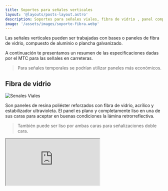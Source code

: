 ```yaml
---
title: Soportes para señales verticales 
layout: '@layouts/posts-layout.astro'
description: Soportes para señales viales, fibra de vidrio , panel compuesto de aluminio o plancha galvanizada.  
image: '/assets/images/soporte-fibra.webp'
---
```


Las señales verticales pueden ser trabajadas con bases o paneles de fibra de vidrio, compuesto de aluminio o plancha galvanizado. 

A continuación te presentamos un resumen de las especificaciones dadas por el MTC para las señales en carreteras. 

> Para señales temporales se podrían utilizar paneles más económicos.

## Fibra de vidrio

![Senales Viales](/assets/images/soporte-fibra.webp)

Son paneles de resina poliéster  reforzados con fibra de vidrio, acrílico y estabilizador ultravioleta. 
El panel es plano y completamente liso en una de sus caras para aceptar en buenas condiciones la lámina retrorreflectiva.

> También puede ser liso por ambas caras para señalizaciones doble cara.


<Iframe src='https://player.vimeo.com/video/762803538?h=e616831284&amp;badge=0&amp;autopause=0&amp;player_id=0&amp;app_id=58479' />

> **Espesor**: 4mm / 6mm / 8mm



## Compuesto de aluminio

![Compuesto de aluminio - sustrato de aluminio](/assets/images/soporte-sustrato.webp)

Los paneles de aluminio compuesto estan formados por dos películas de aluminio adheridas por procesos industriales a un núcleo de polietileno o fibra mineral. 

Son controlados por el proceso de calidad y avalados por ISO 9001:2000

Caracteristicas:

- Resistente a altas y bajas temperatuas.
- Resistencia superiror a la interperie.
- Excelete propiedades de resistencia al fuego.
- Fácil mantenimiento y resistencia al impacto.
- Rígidos.


## Plancha Galvanizada
![Compuesto de aluminio - sustrato de aluminio](/assets/images/soporte-plancha-galvanizada.webp)

 Estos paneles serán fabricados con láminas de fierro negro revestido por ambas caras y en los bordes con una capa de zinc aplicada por inmersión en caliente.

> **Espesor**: 0.8mm / 1.2mm / 1.8mm
